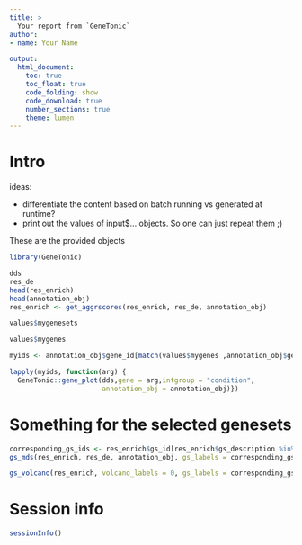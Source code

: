 ```yaml
---
title: >
  Your report from `GeneTonic`
author:
- name: Your Name

output: 
  html_document:
    toc: true
    toc_float: true
    code_folding: show
    code_download: true
    number_sections: true
    theme: lumen
---
```


# Intro

 <!-- this is the file that gets used in rendering the many outputs via happyhour -->

ideas:

- differentiate the content based on batch running vs generated at runtime?
- print out the values of input$... objects. So one can just repeat them ;)

These are the provided objects

```r
library(GeneTonic)
```


```r
dds
res_de
head(res_enrich)
head(annotation_obj)
res_enrich <- get_aggrscores(res_enrich, res_de, annotation_obj)
```


```r
values$mygenesets
```

```r
values$mygenes
```

```r
myids <- annotation_obj$gene_id[match(values$mygenes ,annotation_obj$gene_name)]
```


```r
lapply(myids, function(arg) {
  GeneTonic::gene_plot(dds,gene = arg,intgroup = "condition", 
                       annotation_obj = annotation_obj)})
```

# Something for the selected genesets

```r
corresponding_gs_ids <- res_enrich$gs_id[res_enrich$gs_description %in% gs_descs]
gs_mds(res_enrich, res_de, annotation_obj, gs_labels = corresponding_gs_ids)

gs_volcano(res_enrich, volcano_labels = 0, gs_labels = corresponding_gs_ids)
```



# Session info {-}

```r
sessionInfo()
```

